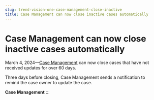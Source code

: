 ```yaml
---
slug: trend-vision-one-case-management-close-inactive
title: Case Management can now close inactive cases automatically
---
```

# Case Management can now close inactive cases automatically

March 4, 2024—[Case Management](case-management.mdx) can now close cases that have not received updates for over 60 days.

Three days before closing, Case Management sends a notification to remind the case owner to update the case.

**Case Management**
:::
